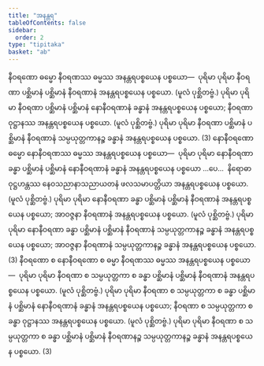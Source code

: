 ```yaml
---
title: "အနန္တရ"
tableOfContents: false
sidebar:
  order: 2
type: "tipitaka"
basket: "ab"
---
```



<DynamicBreadcrumb />

<Division number="30">

<Paragraph number="1953">
နီဝရဏော ဓမ္မော နီဝရဏဿ ဓမ္မဿ အနန္တရပစ္စယေန ပစ္စယော—  ပုရိမာ ပုရိမာ နီဝရဏာ ပစ္ဆိမာနံ ပစ္ဆိမာနံ နီဝရဏာနံ အနန္တရပစ္စယေန ပစ္စယော. (မူလံ ပုစ္ဆိတဗ္ဗံ.) ပုရိမာ ပုရိမာ နီဝရဏာ ပစ္ဆိမာနံ ပစ္ဆိမာနံ နောနီဝရဏာနံ ခန္ဓာနံ အနန္တရပစ္စယေန ပစ္စယော; နီဝရဏာ ဝုဋ္ဌာနဿ အနန္တရပစ္စယေန ပစ္စယော. (မူလံ ပုစ္ဆိတဗ္ဗံ.) ပုရိမာ ပုရိမာ နီဝရဏာ ပစ္ဆိမာနံ ပစ္ဆိမာနံ နီဝရဏာနံ သမ္ပယုတ္တကာနဉ္စ ခန္ဓာနံ အနန္တရပစ္စယေန ပစ္စယော. (3)
</Paragraph>

</Division>
<Division number="31">

<Paragraph number="1954">
နောနီဝရဏော ဓမ္မော နောနီဝရဏဿ ဓမ္မဿ အနန္တရပစ္စယေန ပစ္စယော—  ပုရိမာ ပုရိမာ နောနီဝရဏာ ခန္ဓာ ပစ္ဆိမာနံ ပစ္ဆိမာနံ နောနီဝရဏာနံ ခန္ဓာနံ အနန္တရပစ္စယေန ပစ္စယော …ပေ…  နိရောဓာ ဝုဋ္ဌဟန္တဿ နေဝသညာနာသညာယတနံ ဖလသမာပတ္တိယာ အနန္တရပစ္စယေန ပစ္စယော. (မူလံ ပုစ္ဆိတဗ္ဗံ.) ပုရိမာ ပုရိမာ နောနီဝရဏာ ခန္ဓာ ပစ္ဆိမာနံ ပစ္ဆိမာနံ နီဝရဏာနံ အနန္တရပစ္စယေန ပစ္စယော; အာဝဇ္ဇနာ နီဝရဏာနံ အနန္တရပစ္စယေန ပစ္စယော. (မူလံ ပုစ္ဆိတဗ္ဗံ.) ပုရိမာ ပုရိမာ နောနီဝရဏာ ခန္ဓာ ပစ္ဆိမာနံ ပစ္ဆိမာနံ နီဝရဏာနံ သမ္ပယုတ္တကာနဉ္စ ခန္ဓာနံ အနန္တရပစ္စယေန ပစ္စယော; အာဝဇ္ဇနာ နီဝရဏာနံ သမ္ပယုတ္တကာနဉ္စ ခန္ဓာနံ အနန္တရပစ္စယေန ပစ္စယော. (3)
</Paragraph>

</Division>
<Division number="32">

<Paragraph number="1955">
နီဝရဏော စ နောနီဝရဏော စ ဓမ္မာ နီဝရဏဿ ဓမ္မဿ အနန္တရပစ္စယေန ပစ္စယော—  ပုရိမာ ပုရိမာ နီဝရဏာ စ သမ္ပယုတ္တကာ စ ခန္ဓာ ပစ္ဆိမာနံ ပစ္ဆိမာနံ နီဝရဏာနံ အနန္တရပစ္စယေန ပစ္စယော. (မူလံ ပုစ္ဆိတဗ္ဗံ.) ပုရိမာ ပုရိမာ နီဝရဏာ စ သမ္ပယုတ္တကာ စ ခန္ဓာ ပစ္ဆိမာနံ ပစ္ဆိမာနံ နောနီဝရဏာနံ ခန္ဓာနံ အနန္တရပစ္စယေန ပစ္စယော; နီဝရဏာ စ သမ္ပယုတ္တကာ စ ခန္ဓာ ဝုဋ္ဌာနဿ အနန္တရပစ္စယေန ပစ္စယော. (မူလံ ပုစ္ဆိတဗ္ဗံ.) ပုရိမာ ပုရိမာ နီဝရဏာ စ သမ္ပယုတ္တကာ စ ခန္ဓာ ပစ္ဆိမာနံ ပစ္ဆိမာနံ နီဝရဏာနဉ္စ သမ္ပယုတ္တကာနဉ္စ ခန္ဓာနံ အနန္တရပစ္စယေန ပစ္စယော. (3)
</Paragraph>
</Division>